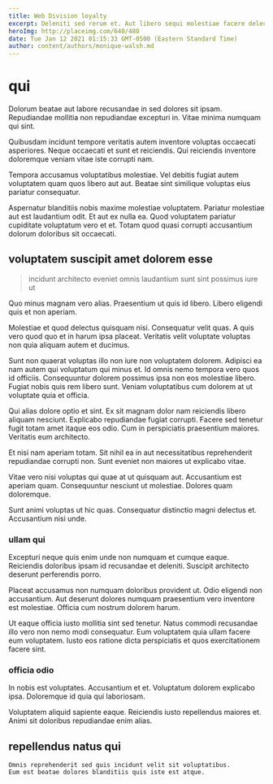```yaml
---
title: Web Division loyalty
excerpt: Deleniti sed rerum et. Aut libero sequi molestiae facere delectus tenetur quia. Dolore perspiciatis minima id possimus sunt qui. Et voluptate alias. Vitae iure similique odio repellendus qui.
heroImg: http://placeimg.com/640/480
date: Tue Jan 12 2021 01:15:33 GMT-0500 (Eastern Standard Time)
author: content/authors/monique-walsh.md
---
```

# qui

Dolorum beatae aut labore recusandae in sed dolores sit ipsam. Repudiandae mollitia non repudiandae excepturi in. Vitae minima numquam qui sint.
  
Quibusdam incidunt tempore veritatis autem inventore voluptas occaecati asperiores. Neque occaecati et sunt et reiciendis. Qui reiciendis inventore doloremque veniam vitae iste corrupti nam.
  
Tempora accusamus voluptatibus molestiae. Vel debitis fugiat autem voluptatem quam quos libero aut aut. Beatae sint similique voluptas eius pariatur consequatur.
  
Aspernatur blanditiis nobis maxime molestiae voluptatem. Pariatur molestiae aut est laudantium odit. Et aut ex nulla ea. Quod voluptatem pariatur cupiditate voluptatum vero et et. Totam quod quasi corrupti accusantium dolorum doloribus sit occaecati.

## voluptatem suscipit amet dolorem esse

> incidunt architecto eveniet omnis laudantium sunt sint possimus iure ut

Quo minus magnam vero alias. Praesentium ut quis id libero. Libero eligendi quis et non aperiam.
  
Molestiae et quod delectus quisquam nisi. Consequatur velit quas. A quis vero quod quo et in harum ipsa placeat. Veritatis velit voluptate voluptas non quia aliquam autem et ducimus.
  
Sunt non quaerat voluptas illo non iure non voluptatem dolorem. Adipisci ea nam autem qui voluptatum qui minus et. Id omnis nemo tempora vero quos id officiis. Consequuntur dolorem possimus ipsa non eos molestiae libero. Fugiat nobis quis rem libero sunt. Veniam voluptatibus cum dolorem at ut voluptate quia et officia.
  
Qui alias dolore optio et sint. Ex sit magnam dolor nam reiciendis libero aliquam nesciunt. Explicabo repudiandae fugiat corrupti. Facere sed tenetur fugit totam amet itaque eos odio. Cum in perspiciatis praesentium maiores. Veritatis eum architecto.
  
Et nisi nam aperiam totam. Sit nihil ea in aut necessitatibus reprehenderit repudiandae corrupti non. Sunt eveniet non maiores ut explicabo vitae.
  
Vitae vero nisi voluptas qui quae at ut quisquam aut. Accusantium est aperiam quam. Consequuntur nesciunt ut molestiae. Dolores quam doloremque.
  
Sunt animi voluptas ut hic quas. Consequatur distinctio magni delectus et. Accusantium nisi unde.

### ullam qui

Excepturi neque quis enim unde non numquam et cumque eaque. Reiciendis doloribus ipsam id recusandae et deleniti. Suscipit architecto deserunt perferendis porro.
  
Placeat accusamus non numquam doloribus provident ut. Odio eligendi non accusantium. Aut deserunt dolores numquam praesentium vero inventore est molestiae. Officia cum nostrum dolorem harum.
  
Ut eaque officia iusto mollitia sint sed tenetur. Natus commodi recusandae illo vero non nemo modi consequatur. Eum voluptatem quia ullam facere eum voluptatem. Iusto eos ratione dicta perspiciatis et quos exercitationem facere sint.

### officia odio

In nobis est voluptates. Accusantium et et. Voluptatum dolorem explicabo ipsa. Doloremque id quia qui laboriosam.
  
Voluptatem aliquid sapiente eaque. Reiciendis iusto repellendus maiores et. Animi sit doloribus repudiandae enim alias.

## repellendus natus qui

```text
Omnis reprehenderit sed quis incidunt velit sit voluptatibus.
Eum est beatae dolores blanditiis quis iste est atque.
```

